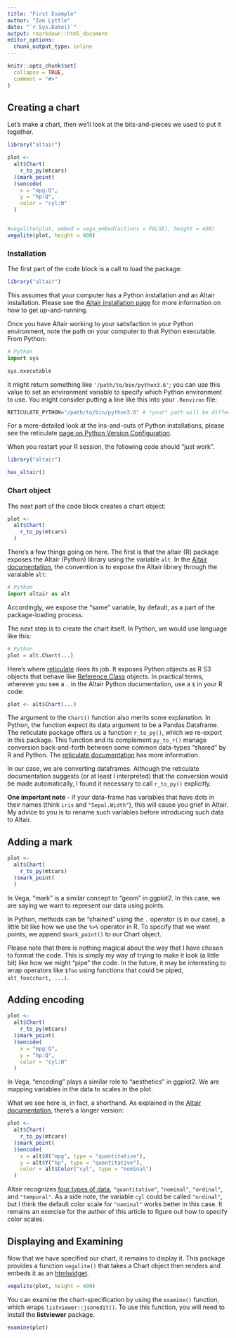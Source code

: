 ```yaml
---
title: "First Example"
author: "Ian Lyttle"
date: "`r Sys.Date()`"
output: rmarkdown::html_document
editor_options: 
  chunk_output_type: inline
---
```


```r
knitr::opts_chunk$set(
  collapse = TRUE,
  comment = "#>"
)
```

## Creating a chart

Let's make a chart, then we'll look at the bits-and-pieces we used to put it together.

```r
library("altair")

plot <- 
  alt$Chart(
    r_to_py(mtcars)
  )$mark_point(
  )$encode(
    x = "mpg:Q",
    y = "hp:Q",
    color = "cyl:N"
  )


#vegalite(plot, embed = vega_embed(actions = FALSE), height = 400)
vegalite(plot, height = 400)
```

### Installation

The first part of the code block is a call to load the package: 

```r
library("altair")
```

This assumes that your computer has a Python installation and an Altair installation. Please see the [Altair installation page](https://altair-viz.github.io/getting_started/installation.html) for more information on how to get up-and-running.

Once you have Altair working to your satisfaction in your Python environment, note the path on your computer to that Python executable. From Python:

```python
# Python
import sys

sys.executable
```

It might return something like `'/path/to/bin/python3.6'`; you can use this value to set an environment variable to specify which Python environment to use. You might consider putting a line like this into your `.Renviron` file:

```r
RETICULATE_PYTHON="/path/to/bin/python3.6" # *your* path will be different
```

For a more-detailed look at the ins-and-outs of Python installations, please see the reticulate [page on Python Version Configuration](https://rstudio.github.io/reticulate/articles/versions.html).

When you restart your R session, the following code should "just work".

```r
library("altair")

has_altair()
```

### Chart object

The next part of the code block creates a chart object:

```r
plot <- 
  alt$Chart(
    r_to_py(mtcars)
  )
```

There's a few things going on here. The first is that the altair (R) package exposes the Altair (Python) library using the variable `alt`. In the [Altair documentation](https://altair-viz.github.io/getting_started/overview.html), the convention is to expose the Altair library through the varaiable `alt`:

```python
# Python
import altair as alt
```

Accordingly, we expose the "same" variable, by default, as a part of the package-loading process. 

The next step is to create the chart itself. In Python, we would use language like this:

```python
# Python
plot = alt.Chart(...)
```

Here's where [reticulate](https://rstudio.github.io/reticulate/) does its job. It exposes Python objects as R S3 objects that behave like [Reference Class](http://adv-r.had.co.nz/OO-essentials.html#rc) objects. In practical terms, wherever you see a `.` in the Altair Python documentation, use a `$` in your R code:

```r
plot <- alt$Chart(...)
```

The argument to the `Chart()` function also merits some explanation. In Python, the function expect its data argument to be a Pandas Dataframe. The reticulate package offers us a function `r_to_py()`, which we re-export in this package. This function and its complement `py_to_r()` manage conversion back-and-forth between some common data-types "shared" by R and Python. The [reticulate documentation](https://rstudio.github.io/reticulate/index.html#type-conversions) has more information.

In our case, we are converting dataframes. Although the reticulate documentation suggests (or at least I interpreted) that the conversion would be made automatically, I found it necessary to call `r_to_py()` explicitly.

**One important note** - if your data-frame has variables that have dots in their names (think `iris` and `"Sepal.Width"`), this will cause you grief in Altair. My advice to you is to rename such variables before introducing such data to Altair.

## Adding a mark

```r
plot <- 
  alt$Chart(
    r_to_py(mtcars)
  )$mark_point(
  )
```

In Vega, "mark" is a similar concept to "geom" in ggplot2. In this case, we are saying we want to represent our data using points.

In Python, methods can be "chained" using the `.` operator (`$` in our case), a little bit like how we use the `%>%` operator in R. To specify that we want points, we append `$mark_point()` to our Chart object.

Please note that there is nothing magical about the way that I have chosen to format the code. This is simply my way of trying to make it look (a little bit) like how we might "pipe" the code. In the future, it may be interesting to wrap operators like `$foo` using functions that could be piped, `alt_foo(chart, ...)`.

## Adding encoding

```r
plot <- 
  alt$Chart(
    r_to_py(mtcars)
  )$mark_point(
  )$encode(
    x = "mpg:Q",
    y = "hp:Q",
    color = "cyl:N"
  )
```

In Vega, "encoding" plays a similar role to "aesthetics" in ggplot2. We are mapping variables in the data to scales in the plot.

What we see here is, in fact, a shorthand. As explained in the [Altair documentation](https://altair-viz.github.io/user_guide/encoding.html#encoding-shorthands), there's a longer version:

```r
plot <- 
  alt$Chart(
    r_to_py(mtcars)
  )$mark_point(
  )$encode(
    x = alt$X("mpg", type = "quantitative"),
    y = alt$Y("hp", type = "quantitative"),
    color = alt$Color("cyl", type = "nominal") 
  )
```

Altair recognizes [four types of data](https://altair-viz.github.io/user_guide/encoding.html#data-types), `"quantitative"`, `"nominal"`, `"ordinal"`, and `"temporal"`. As a side note, the variable `cyl` could be called `"ordinal"`, but I think the default color scale for `"nominal"` works better in this case. It remains an exercise for the author of this article to figure out how to specify color scales.


## Displaying and Examining

Now that we have specified our chart, it remains to display it. This package provides a function `vegalite()` that takes a Chart object then renders and embeds it as an [htmlwidget](https://www.htmlwidgets.org).

```r
vegalite(plot, height = 400)
```

You can examine the chart-specification by using the `examine()` function, which wraps `listviewer::jsonedit()`. To use this function, you will need to install the **listviewer** package.

```r
examine(plot)
```
